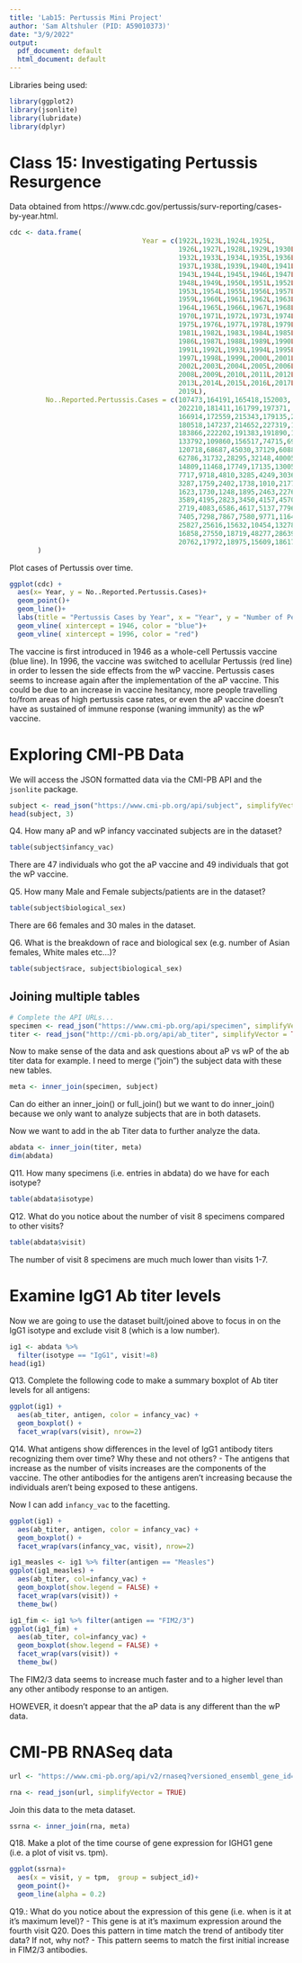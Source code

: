 ```yaml
---
title: 'Lab15: Pertussis Mini Project'
author: 'Sam Altshuler (PID: A59010373)'
date: "3/9/2022"
output:
  pdf_document: default
  html_document: default
---
```


Libraries being used:
```r
library(ggplot2)
library(jsonlite)
library(lubridate)
library(dplyr)
```

# Class 15: Investigating Pertussis Resurgence

Data obtained from https://www.cdc.gov/pertussis/surv-reporting/cases-by-year.html.
```r
cdc <- data.frame(
                                 Year = c(1922L,1923L,1924L,1925L,
                                          1926L,1927L,1928L,1929L,1930L,1931L,
                                          1932L,1933L,1934L,1935L,1936L,
                                          1937L,1938L,1939L,1940L,1941L,1942L,
                                          1943L,1944L,1945L,1946L,1947L,
                                          1948L,1949L,1950L,1951L,1952L,
                                          1953L,1954L,1955L,1956L,1957L,1958L,
                                          1959L,1960L,1961L,1962L,1963L,
                                          1964L,1965L,1966L,1967L,1968L,1969L,
                                          1970L,1971L,1972L,1973L,1974L,
                                          1975L,1976L,1977L,1978L,1979L,1980L,
                                          1981L,1982L,1983L,1984L,1985L,
                                          1986L,1987L,1988L,1989L,1990L,
                                          1991L,1992L,1993L,1994L,1995L,1996L,
                                          1997L,1998L,1999L,2000L,2001L,
                                          2002L,2003L,2004L,2005L,2006L,2007L,
                                          2008L,2009L,2010L,2011L,2012L,
                                          2013L,2014L,2015L,2016L,2017L,2018L,
                                          2019L),
         No..Reported.Pertussis.Cases = c(107473,164191,165418,152003,
                                          202210,181411,161799,197371,
                                          166914,172559,215343,179135,265269,
                                          180518,147237,214652,227319,103188,
                                          183866,222202,191383,191890,109873,
                                          133792,109860,156517,74715,69479,
                                          120718,68687,45030,37129,60886,
                                          62786,31732,28295,32148,40005,
                                          14809,11468,17749,17135,13005,6799,
                                          7717,9718,4810,3285,4249,3036,
                                          3287,1759,2402,1738,1010,2177,2063,
                                          1623,1730,1248,1895,2463,2276,
                                          3589,4195,2823,3450,4157,4570,
                                          2719,4083,6586,4617,5137,7796,6564,
                                          7405,7298,7867,7580,9771,11647,
                                          25827,25616,15632,10454,13278,
                                          16858,27550,18719,48277,28639,32971,
                                          20762,17972,18975,15609,18617)
       )
```

Plot cases of Pertussis over time.

```r
ggplot(cdc) +
  aes(x= Year, y = No..Reported.Pertussis.Cases)+
  geom_point()+
  geom_line()+
  labs(title = "Pertussis Cases by Year", x = "Year", y = "Number of Pertussis Cases")+
  geom_vline( xintercept = 1946, color = "blue")+
  geom_vline( xintercept = 1996, color = "red")

```


The vaccine is first introduced in 1946 as a whole-cell Pertussis vaccine (blue line). In 1996, the vaccine was switched to acellular Pertussis (red line) in order to lessen the side effects from the wP vaccine. Pertussis cases seems to increase again after the implementation of the aP vaccine. This could be due to an increase in vaccine hesitancy, more people travelling to/from areas of high pertussis case rates, or even the aP vaccine doesn't have as sustained of immune response (waning immunity) as the wP vaccine. 

# Exploring CMI-PB Data

We will access the JSON formatted data via the CMI-PB API and the `jsonlite` package.
```r
subject <- read_json("https://www.cmi-pb.org/api/subject", simplifyVector = TRUE)
head(subject, 3)
```
Q4. How many aP and wP infancy vaccinated subjects are in the dataset?
```r
table(subject$infancy_vac)
```
There are 47 individuals who got the aP vaccine and 49 individuals that got the wP vaccine.

Q5. How many Male and Female subjects/patients are in the dataset?
```r
table(subject$biological_sex)
```
There are 66 females and 30 males in the dataset. 

Q6. What is the breakdown of race and biological sex (e.g. number of Asian females, White males etc…)?
```r
table(subject$race, subject$biological_sex)
```


## Joining multiple tables 
```r
# Complete the API URLs...
specimen <- read_json("https://www.cmi-pb.org/api/specimen", simplifyVector = TRUE) 
titer <- read_json("http://cmi-pb.org/api/ab_titer", simplifyVector = TRUE) 
```


Now to make sense of the data and ask questions about aP vs wP of the ab titer data for example. I need to merge ("join") the subject data with these new tables. 
```r
meta <- inner_join(specimen, subject)
```
Can do either an inner_join() or full_join() but we want to do inner_join() because we only want to analyze subjects that are in both datasets. 

Now we want to add in the ab Titer data to further analyze the data. 
```r
abdata <- inner_join(titer, meta)
dim(abdata)
```

Q11. How many specimens (i.e. entries in abdata) do we have for each isotype?
```r
table(abdata$isotype)
```

Q12. What do you notice about the number of visit 8 specimens compared to other visits?
```r
table(abdata$visit)
```
The number of visit 8 specimens are much much lower than visits 1-7. 


# Examine IgG1 Ab titer levels 

Now we are going to use the dataset built/joined above to focus in on the IgG1 isotype and exclude visit 8 (which is a low number).

```r
ig1 <- abdata %>% 
  filter(isotype == "IgG1", visit!=8)
head(ig1)
```

Q13. Complete the following code to make a summary boxplot of Ab titer levels for all antigens:

```r
ggplot(ig1) +
  aes(ab_titer, antigen, color = infancy_vac) +
  geom_boxplot() + 
  facet_wrap(vars(visit), nrow=2)
```
Q14. What antigens show differences in the level of IgG1 antibody titers recognizing them over time? Why these and not others?
  - The antigens that increase as the number of visits increases are the components of the vaccine. The other antibodies for the antigens aren't increasing because the individuals aren't being exposed to these antigens.     

Now I can add `infancy_vac` to the facetting. 
```r
ggplot(ig1) +
  aes(ab_titer, antigen, color = infancy_vac) +
  geom_boxplot() + 
  facet_wrap(vars(infancy_vac, visit), nrow=2)
```


```r
ig1_measles <- ig1 %>% filter(antigen == "Measles")
ggplot(ig1_measles) +
  aes(ab_titer, col=infancy_vac) +
  geom_boxplot(show.legend = FALSE) +
  facet_wrap(vars(visit)) +
  theme_bw()
```
```r
ig1_fim <- ig1 %>% filter(antigen == "FIM2/3")
ggplot(ig1_fim) +
  aes(ab_titer, col=infancy_vac) +
  geom_boxplot(show.legend = FALSE) +
  facet_wrap(vars(visit)) +
  theme_bw()
```
The FIM2/3 data seems to increase much faster and to a higher level than any other antibody response to an antigen.

HOWEVER, it doesn't appear that the aP data is any different than the wP data.


# CMI-PB RNASeq data

```r
url <- "https://www.cmi-pb.org/api/v2/rnaseq?versioned_ensembl_gene_id=eq.ENSG00000211896.7"

rna <- read_json(url, simplifyVector = TRUE) 
```

Join this data to the meta dataset. 
```r
ssrna <- inner_join(rna, meta)
```
Q18. Make a plot of the time course of gene expression for IGHG1 gene (i.e. a plot of visit vs. tpm).
```r
ggplot(ssrna)+
  aes(x = visit, y = tpm,  group = subject_id)+
  geom_point()+
  geom_line(alpha = 0.2)
```

Q19.: What do you notice about the expression of this gene (i.e. when is it at it’s maximum level)?
  - This gene is at it's maximum expression around the fourth visit
Q20. Does this pattern in time match the trend of antibody titer data? If not, why not?
  - This pattern seems to match the first initial increase in FIM2/3 antibodies. 
